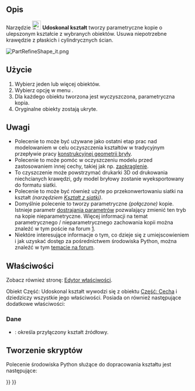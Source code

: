<languages/>

{{Docnav/pl
|[[Part_ElementCopy/pl|Utwórz kopię kształtu elementu]]
|[[Part_EditAttachment/pl|Dołączenie]]
|[[Part_Workbench/pl|środowisko pracy Część]]
|IconL=Part_ElementCopy.svg
|IconR=Part_EditAttachment.svg
|IconC=Workbench_Part.svg
}}

{{GuiCommand/pl
|Name=Part RefineShape
|Name/pl=Część: Udoskonal kształt
|MenuLocation=Część → Utwórz kopię → Udoskonal kształt
|Workbenches=[[Part_Workbench/pl|Część]]
|SeeAlso=
}}

<span id="Description"></span>
==Opis==

Narzędzie [[Image:Part_RefineShape.svg|24px]] '''Udoskonal kształt''' tworzy parametryczne kopie o ulepszonym kształcie z wybranych obiektów. Usuwa niepotrzebne krawędzie z płaskich i cylindrycznych ścian.

[[File:PartRefineShape_it.png]]
{{Caption|Oryginał z 11 ścianami ''(po lewej)'' i udoskonalona kopia z 7 ścianami ''(po prawej)''.}}

<span id="Usage"></span>
==Użycie==

# Wybierz jeden lub więcej obiektów.
# Wybierz opcję w menu {{MenuCommand|Część → Utwórz kopię → [[Image:Part_RefineShape.svg|16px]] Udoskonal kształt}}.
# Dla każdego obiektu tworzona jest wyczyszczona, parametryczna kopia.
# Oryginalne obiekty zostają ukryte.

<span id="Notes"></span>
==Uwagi==

* Polecenie to może być używane jako ostatni etap prac nad modelowaniem w celu oczyszczenia kształtów w tradycyjnym przepływie pracy [[Constructive_solid_geometry/pl|konstrukcyjnej geometrii bryły]].
* Polecenie to może pomóc w oczyszczeniu modelu przed zastosowaniem innej cechy, takiej jak np. [[Part_Fillet/pl|zaokrąglenie]].
* To czyszczenie może powstrzymać drukarki 3D od drukowania niechcianych krawędzi, gdy model bryłowy zostanie wyeksportowany do formatu siatki.
* Polecenie to może być również użyte po przekonwertowaniu siatki na kształt ''(narzędziem [[Part_ShapeFromMesh/pl|Kształt z siatki]])''.
* Domyślnie polecenie to tworzy parametryczne ''(połączone)'' kopie. Istnieje parametr [[Fine-tuning/pl|dostrajania parametrów]] pozwalający zmienić ten tryb na kopie nieparametryczne. Więcej informacji na temat parametrycznego / nieparametrycznego zachowania kopii można znaleźć w tym poście na forum [https://forum.freecad.org/viewtopic.php?t=42993].
* Niektóre interesujące informacje o tym, co dzieje się z umiejscowieniem i jak uzyskać dostęp za pośrednictwem środowiska Python, można znaleźć w tym [https://forum.freecad.org/viewtopic.php?t=77568#p675456 temacie na forum].

<span id="Properties"></span>
==Właściwości==

Zobacz również stronę: [[Property_editor/pl|Edytor właściwości]].

Obiekt Część: Udoskonal kształt wywodzi się z obiektu [[Part_Feature/pl|Część: Cecha]] i dziedziczy wszystkie jego właściwości. Posiada on również następujące dodatkowe właściwości:

<span id="Data"></span>
===Dane===

{{TitleProperty|Refine}}

* {{PropertyData|Source|Link}}: określa przyłączony kształt źródłowy.

<span id="Scripting"></span>
==Tworzenie skryptów==

Polecenie środowiska Python służące do dopracowania kształtu jest następujące:

{{Code|code=
shape.removeSplitter()
}}


{{Docnav/pl
|[[Part_ElementCopy/pl|Utwórz kopię kształtu elementu]]
|[[Part_EditAttachment/pl|Dołączenie]]
|[[Part_Workbench/pl|środowisko pracy Część]]
|IconL=Part_ElementCopy.svg
|IconR=Part_EditAttachment.svg
|IconC=Workbench_Part.svg
}}

{{Part_Tools_navi{{#translation:}}}}
{{Userdocnavi{{#translation:}}}}